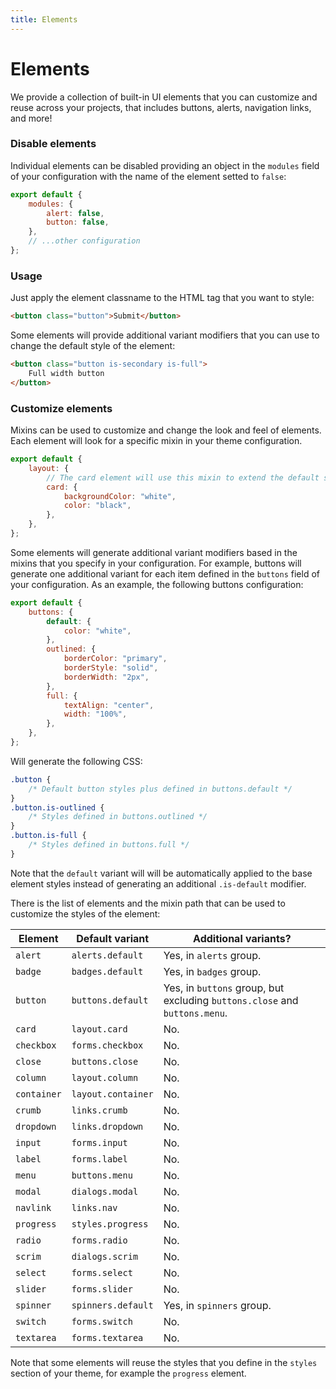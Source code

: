 ```yaml
---
title: Elements
---
```


# Elements

We provide a collection of built-in UI elements that you can customize and reuse across your projects, that includes buttons, alerts, navigation links, and more!

### Disable elements

Individual elements can be disabled providing an object in the `modules` field of your configuration with the name of the element setted to `false`:

```js title=siimple.config.js
export default {
    modules: {
        alert: false,
        button: false,
    },
    // ...other configuration
};
```

### Usage

Just apply the element classname to the HTML tag that you want to style:

```html
<button class="button">Submit</button>
```

Some elements will provide additional variant modifiers that you can use to change the default style of the element:

```html
<button class="button is-secondary is-full">
    Full width button
</button>
```

### Customize elements

Mixins can be used to customize and change the look and feel of elements. Each element will look for a specific mixin in your theme configuration.

```js title=siimple.config.js
export default {
    layout: {
        // The card element will use this mixin to extend the default styles
        card: {
            backgroundColor: "white",
            color: "black",
        },
    },
};
```

Some elements will generate additional variant modifiers based in the mixins that you specify in your configuration. For example, buttons will generate one additional variant for each item defined in the `buttons` field of your configuration. As an example, the following buttons configuration:

```js title=siimple.config.js
export default {
    buttons: {
        default: {
            color: "white",
        },
        outlined: {
            borderColor: "primary",
            borderStyle: "solid",
            borderWidth: "2px",
        },
        full: {
            textAlign: "center",
            width: "100%",
        },
    },
};
```

Will generate the following CSS:

```css
.button {
    /* Default button styles plus defined in buttons.default */
}
.button.is-outlined {
    /* Styles defined in buttons.outlined */
}
.button.is-full {
    /* Styles defined in buttons.full */
}
```

Note that the `default` variant will will be automatically applied to the base element styles instead of generating an additional `.is-default` modifier.

There is the list of elements and the mixin path that can be used to customize the styles of the element:

| Element | Default variant | Additional variants? |
|---------|-----------------|---------------------|
| `alert` | `alerts.default` | Yes, in `alerts` group. |
| `badge` | `badges.default` | Yes, in `badges` group. |
| `button` | `buttons.default` | Yes, in `buttons` group, but excluding `buttons.close` and `buttons.menu`. |
| `card` | `layout.card` | No. |
| `checkbox` | `forms.checkbox` | No. |
| `close` | `buttons.close` | No. |
| `column` | `layout.column` | No. |
| `container` | `layout.container` | No. |
| `crumb` | `links.crumb` | No. |
| `dropdown` | `links.dropdown` | No. |
| `input` | `forms.input` | No. |
| `label` | `forms.label` | No. |
| `menu` | `buttons.menu` | No. |
| `modal` | `dialogs.modal` | No. |
| `navlink` | `links.nav` | No. |
| `progress` | `styles.progress` | No. |
| `radio` | `forms.radio` | No. |
| `scrim` | `dialogs.scrim` | No. |
| `select` | `forms.select` | No. |
| `slider` | `forms.slider` | No. |
| `spinner` | `spinners.default` | Yes, in `spinners` group. |
| `switch` | `forms.switch` | No. |
| `textarea` | `forms.textarea` | No. |

Note that some elements will reuse the styles that you define in the `styles` section of your theme, for example the `progress` element.
